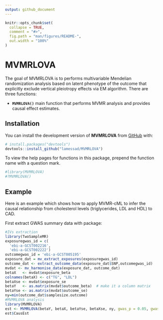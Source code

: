 ```yaml
---
output: github_document
---
```


<!-- README.md is generated from README.Rmd. Please edit that file -->

```r
knitr::opts_chunk$set(
  collapse = TRUE,
  comment = "#>",
  fig.path = "man/figures/README-",
  out.width = "100%"
)
```

# MVMRLOVA

<!-- badges: start -->
<!-- badges: end -->

The goal of MVMRLOVA is to performs multivariable Mendelian randomization analysis based on latent phenotype of the outcome that explicitly exclude vertical pleiotropy effects via EM algorithm.
There are three functions:

-  **`MVMRLOVA()`**  main function that performs MVMR analysis and provides causal effect estimates.


## Installation

You can install the development version of **MVMRLOVA** from [GitHub](https://github.com/) with:

``` r
# install.packages("devtools")
devtools::install_github("lamessad/MVMRLOVA")
```
To view the help pages for functions in this package, prepend the function name with a question mark.

```r
#library(MVMRLOVA)
#?MVMRLOVA()
```

## Example

Here is an example which shows how to apply MVMR-cML to infer the causal relationship from cholesterol levels (triglycerides, LDL and HDL) to CAD.

First extract GWAS summary data with \code{TwoSampleMR} package:

```r
#IVs extraction
library(TwoSampleMR)
exposuregwas_id = c(
  'ebi-a-GCST002216',
  'ebi-a-GCST002222')
outcomegwas_id = 'ebi-a-GCST005195'
exposure_dat = mv_extract_exposures(exposuregwas_id)
outcome_dat <- extract_outcome_data(exposure_dat$SNP,outcomegwas_id)
mvdat <- mv_harmonise_data(exposure_dat, outcome_dat)
betaX   <- mvdat$exposure_beta
colnames(betaX) <- c("TG", "LDL")
betaXse <- mvdat$exposure_se
betaY   <- as.matrix(mvdat$outcome_beta)  # make it a column matrix
betaYse <- as.matrix(mvdat$outcome_se)
ny=min(outcome_dat$samplesize.outcome)
#MVMRLOVA analysis
library(MVMRLOVA)
est <- MVMRLOVA(betaY, betaX, betaYse, betaXse, ny, gwas_p = 0.05, gwas_p2 = 5e-8, 100)
est$CausEst
```




